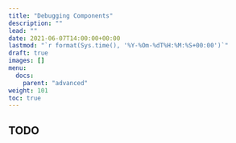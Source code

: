 ```yaml
---
title: "Debugging Components"
description: ""
lead: ""
date: 2021-06-07T14:00:00+00:00
lastmod: "`r format(Sys.time(), '%Y-%Om-%dT%H:%M:%S+00:00')`"
draft: true
images: []
menu:
  docs:
    parent: "advanced"
weight: 101
toc: true
---
```


## TODO